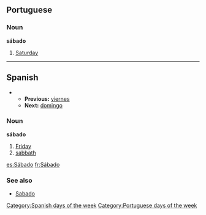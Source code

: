 ==Portuguese==
===Noun===
'''sábado'''

#[[Saturday]]

----
==Spanish==
**'''Previous:''' [[viernes]]
**'''Next:''' [[domingo]]

===Noun===
'''sábado'''

#[[Friday]]
#[[sabbath]]

[[Category:Spanish days of the week]]
[[Category:Portuguese days of the week]]

[[es:Sábado]]
[[fr:Sábado]]

===See also===
*[[Sabado]]
